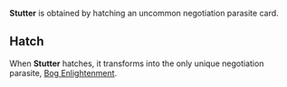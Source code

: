 {{CardPage
|quote = Something is wrong with my tongue, I'm not sure if it's mine anymore.
|description = Play your next card twice. Gain 2 [[Vulnerability]] and lose 4 resolve.<br/>[[Parasite]]<br/>[[Hatch]] 5
|cost = 1
|character = Rook
|rarity = Rare
|decktype = Negotiation
|cardtype = Parasite
|keywords = [[Vulnerability]], [[Parasite]], [[Hatch]]
}}
'''Stutter''' is obtained by hatching an uncommon negotiation parasite card.

==Hatch==
When '''Stutter''' hatches, it transforms into the only unique negotiation parasite, [[Bog Enlightenment]].